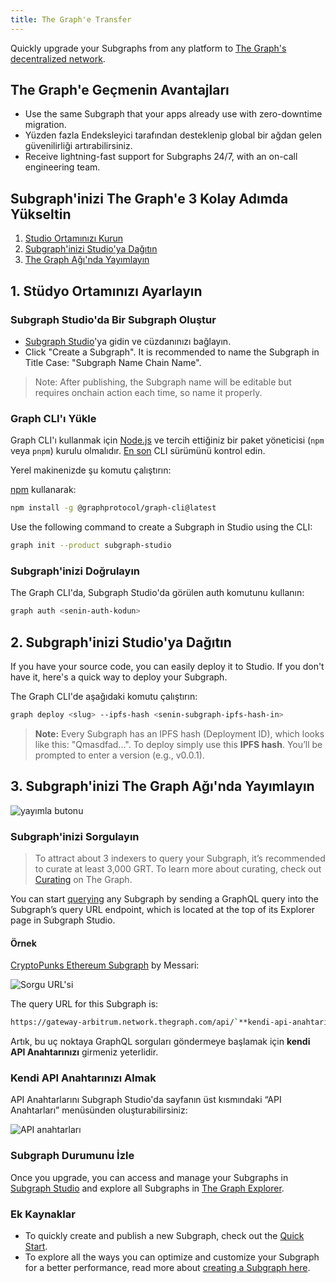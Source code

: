 ```yaml
---
title: The Graph'e Transfer
---
```


Quickly upgrade your Subgraphs from any platform to [The Graph's decentralized network](https://thegraph.com/networks/).

## The Graph'e Geçmenin Avantajları

- Use the same Subgraph that your apps already use with zero-downtime migration.
- Yüzden fazla Endeksleyici tarafından desteklenip global bir ağdan gelen güvenilirliği artırabilirsiniz.
- Receive lightning-fast support for Subgraphs 24/7, with an on-call engineering team.

## Subgraph'inizi The Graph'e 3 Kolay Adımda Yükseltin

1. [Studio Ortamınızı Kurun](/subgraphs/cookbook/transfer-to-the-graph/#1-set-up-your-studio-environment)
2. [Subgraph'inizi Studio'ya Dağıtın](/subgraphs/cookbook/transfer-to-the-graph/#2-deploy-your-subgraph-to-studio)
3. [The Graph Ağı'nda Yayımlayın](/subgraphs/cookbook/transfer-to-the-graph/#publish-your-subgraph-to-the-graphs-decentralized-network)

## 1. Stüdyo Ortamınızı Ayarlayın

### Subgraph Studio'da Bir Subgraph Oluştur

- [Subgraph Studio](https://thegraph.com/studio/)'ya gidin ve cüzdanınızı bağlayın.
- Click "Create a Subgraph". It is recommended to name the Subgraph in Title Case: "Subgraph Name Chain Name".

> Note: After publishing, the Subgraph name will be editable but requires onchain action each time, so name it properly.

### Graph CLI'ı Yükle

Graph CLI'ı kullanmak için [Node.js](https://nodejs.org/) ve tercih ettiğiniz bir paket yöneticisi (`npm` veya `pnpm`) kurulu olmalıdır. [En son](https://github.com/graphprotocol/graph-tooling/releases?q=%40graphprotocol%2Fgraph-cli&expanded=true) CLI sürümünü kontrol edin.

Yerel makinenizde şu komutu çalıştırın:

[npm](https://www.npmjs.com/) kullanarak:

```sh
npm install -g @graphprotocol/graph-cli@latest
```

Use the following command to create a Subgraph in Studio using the CLI:

```sh
graph init --product subgraph-studio
```

### Subgraph'inizi Doğrulayın

The Graph CLI'da, Subgraph Studio'da görülen auth komutunu kullanın:

```sh
graph auth <senin-auth-kodun>
```

## 2. Subgraph'inizi Studio'ya Dağıtın

If you have your source code, you can easily deploy it to Studio. If you don't have it, here's a quick way to deploy your Subgraph.

The Graph CLI'de aşağıdaki komutu çalıştırın:

```sh
graph deploy <slug> --ipfs-hash <senin-subgraph-ipfs-hash-in>

```

> **Note:** Every Subgraph has an IPFS hash (Deployment ID), which looks like this: "Qmasdfad...". To deploy simply use this **IPFS hash**. You’ll be prompted to enter a version (e.g., v0.0.1).

## 3. Subgraph'inizi The Graph Ağı'nda Yayımlayın

![yayımla butonu](/img/publish-sub-transfer.png)

### Subgraph'inizi Sorgulayın

> To attract about 3 indexers to query your Subgraph, it’s recommended to curate at least 3,000 GRT. To learn more about curating, check out [Curating](/resources/roles/curating/) on The Graph.

You can start [querying](/subgraphs/querying/introduction/) any Subgraph by sending a GraphQL query into the Subgraph’s query URL endpoint, which is located at the top of its Explorer page in Subgraph Studio.

#### Örnek

[CryptoPunks Ethereum Subgraph](https://thegraph.com/explorer/subgraphs/HdVdERFUe8h61vm2fDyycHgxjsde5PbB832NHgJfZNqK) by Messari:

![Sorgu URL'si](/img/cryptopunks-screenshot-transfer.png)

The query URL for this Subgraph is:

```sh
https://gateway-arbitrum.network.thegraph.com/api/`**kendi-api-anahtarınız**`/subgraphs/id/HdVdERFUe8h61vm2fDyycgxjsde5PbB832NHgJfZNqK
```

Artık, bu uç noktaya GraphQL sorguları göndermeye başlamak için **kendi API Anahtarınızı** girmeniz yeterlidir.

### Kendi API Anahtarınızı Almak

API Anahtarlarını Subgraph Studio'da sayfanın üst kısmındaki “API Anahtarları” menüsünden oluşturabilirsiniz:

![API anahtarları](/img/Api-keys-screenshot.png)

### Subgraph Durumunu İzle

Once you upgrade, you can access and manage your Subgraphs in [Subgraph Studio](https://thegraph.com/studio/) and explore all Subgraphs in [The Graph Explorer](https://thegraph.com/networks/).

### Ek Kaynaklar

- To quickly create and publish a new Subgraph, check out the [Quick Start](/subgraphs/quick-start/).
- To explore all the ways you can optimize and customize your Subgraph for a better performance, read more about [creating a Subgraph here](/developing/creating-a-subgraph/).
